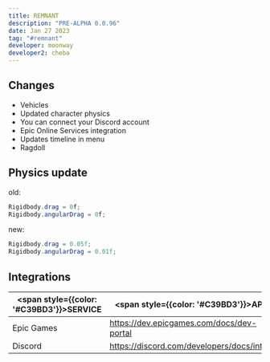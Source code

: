 ```yaml
---
title: REMNANT
description: "PRE-ALPHA 0.0.96"
date: Jan 27 2023
tag: "#remnant"
developer: moonway
developer2: cheba
---
```


## Changes
- Vehicles
- Updated character physics
- You can connect your Discord account
- Epic Online Services integration 
- Updates timeline in menu
- Ragdoll

## Physics update
old:
```csharp
Rigidbody.drag = 0f;
Rigidbody.angularDrag = 0f;
```

new:
```csharp
Rigidbody.drag = 0.05f;
Rigidbody.angularDrag = 0.01f;
```

## Integrations

| <span style={{color: '#C39BD3'}}>SERVICE</span> | <span style={{color: '#C39BD3'}}>API</span> |
| ------ | ------ |
| Epic Games | https://dev.epicgames.com/docs/dev-portal|
| Discord | https://discord.com/developers/docs/intro |